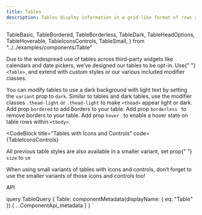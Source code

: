 ```yaml
---
title: Tables
description: Tables display information in a grid-like format of rows and columns. They organize information in a way that’s easy to scan, so that users can look for patterns and insights.
---
```


  TableBasic,
  TableBordered,
  TableBorderless,
  TableDark,
  TableHeadOptions,
  TableHoverable,
  TableIconsControls,
  TableSmall,
} from "../../examples/components/Table"

<Overview guidelink="https://modus.trimble.com/components/tables/">
  Due to the widespread use of tables across third-party widgets like calendars
  and date pickers, we’ve designed our tables to be opt-in. Use{" "}
  <code>&lt;Table&gt;</code>, and extend with custom styles or our various
  included modifier classes.
</Overview>

<CodeBlock title="Basic Table" code={TableBasic}></CodeBlock>

<CodeBlock title="Dark Table" code={TableDark}>
  You can modify tables to use a dark background with light text by setting the
  <code>variant</code> prop to <code>dark</code>.
</CodeBlock>

<CodeBlock title="Table Head Options" code={TableHeadOptions}>
  Similar to tables and dark tables, use the modifier classes
  <code>.thead-light</code> or <code>.thead-light</code> to make
  <code>&lt;thead&gt;</code> appear light or dark.
</CodeBlock>

<CodeBlock title="Bordered Table" code={TableBordered}>
  Add prop <code>bordered</code> to add borders to your table.
</CodeBlock>

<CodeBlock title="Borderless Table" code={TableBorderless}>
  Add prop <code>borderless </code> to remove borders to your table.
</CodeBlock>

<CodeBlock title="Hoverable Rows" code={TableHoverable}>
  Add prop <code>hover </code> to enable a hover state on table rows within
  <code>&lt;tbody&gt;</code>.
</CodeBlock>

<CodeBlock
  title="Tables with Icons and Controls"
  code={TableIconsControls}
></CodeBlock>

<CodeBlock title="Small Variants" code={TableSmall}>
  <p>
    All previous table styles are also available in a smaller variant, set prop{" "}
    <code>size</code> to <code>sm</code>
  </p>
  <p>
    When using small variants of tables with icons and controls, don’t forget to
    use the smaller variants of those icons and controls too!
  </p>
</CodeBlock>

<LinkedHeading h="2" className="h1" id="table-api">
  API
</LinkedHeading>
<ComponentApi metadata={props.data.Table} />

  query TableQuery {
    Table: componentMetadata(displayName: { eq: "Table" }) {
      ...ComponentApi_metadata
    }
  }
`
